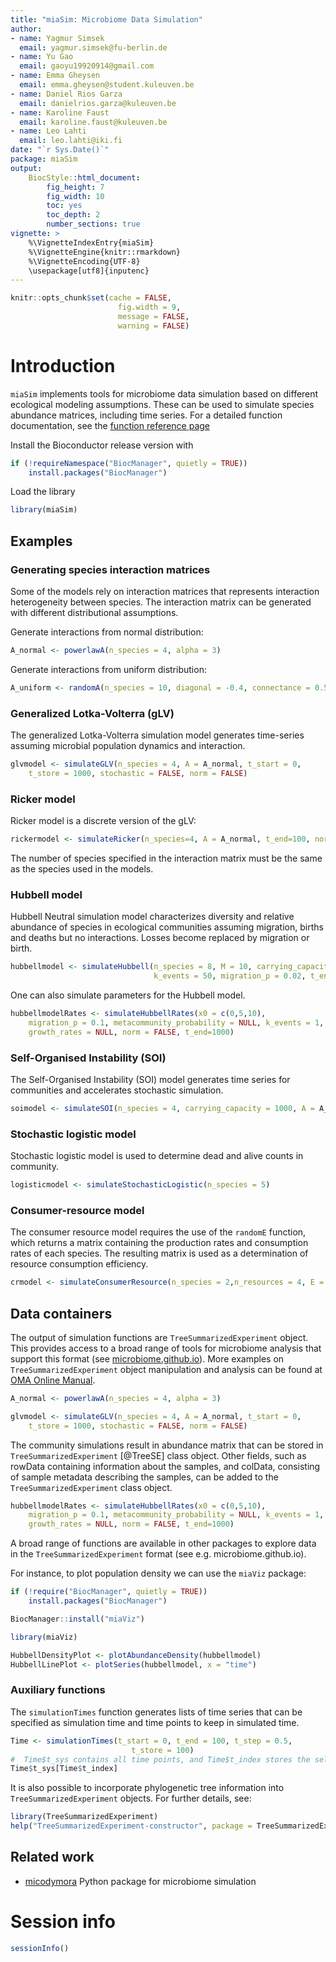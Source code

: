 ```yaml
---
title: "miaSim: Microbiome Data Simulation"
author:
- name: Yagmur Simsek
  email: yagmur.simsek@fu-berlin.de
- name: Yu Gao
  email: gaoyu19920914@gmail.com
- name: Emma Gheysen
  email: emma.gheysen@student.kuleuven.be
- name: Daniel Rios Garza
  email: danielrios.garza@kuleuven.be
- name: Karoline Faust
  email: karoline.faust@kuleuven.be  
- name: Leo Lahti
  email: leo.lahti@iki.fi  
date: "`r Sys.Date()`"
package: miaSim
output: 
    BiocStyle::html_document:
        fig_height: 7
        fig_width: 10
        toc: yes
        toc_depth: 2
        number_sections: true
vignette: >
    %\VignetteIndexEntry{miaSim}
    %\VignetteEngine{knitr::rmarkdown}
    %\VignetteEncoding{UTF-8}
    \usepackage[utf8]{inputenc}
---
```


```r
knitr::opts_chunk$set(cache = FALSE,
                        fig.width = 9,
                        message = FALSE,
                        warning = FALSE)
```

# Introduction

`miaSim` implements tools for microbiome data simulation based on different ecological modeling assumptions. These can be used to simulate species abundance matrices, including time series. For a detailed function documentation, see the [function reference page](https://microbiome.github.io/miaSim/reference/index.html)

Install the Bioconductor release version with

```r
if (!requireNamespace("BiocManager", quietly = TRUE))
    install.packages("BiocManager")
```

Load the library

```r
library(miaSim)
```

## Examples

### Generating species interaction matrices

Some of the models rely on interaction matrices that represents interaction
heterogeneity between species. The interaction matrix can be generated with
different distributional assumptions.

Generate interactions from normal distribution:

```r
A_normal <- powerlawA(n_species = 4, alpha = 3)
```

Generate interactions from uniform distribution:

```r
A_uniform <- randomA(n_species = 10, diagonal = -0.4, connectance = 0.5, interactions = runif(n = 10^2, min = -0.8, max = 0.8))
```

### Generalized Lotka-Volterra (gLV)

The generalized Lotka-Volterra simulation model generates time-series assuming
microbial population dynamics and interaction.

```r
glvmodel <- simulateGLV(n_species = 4, A = A_normal, t_start = 0, 
    t_store = 1000, stochastic = FALSE, norm = FALSE)

```

### Ricker model

Ricker model is a discrete version of the gLV:

```r
rickermodel <- simulateRicker(n_species=4, A = A_normal, t_end=100, norm = FALSE)
```

The number of species specified in the interaction matrix must be the same as the species used in the models.

### Hubbell model

Hubbell Neutral simulation model characterizes diversity and relative abundance of species in ecological communities assuming migration, births and deaths but no interactions. Losses become replaced by migration or birth.

```r
hubbellmodel <- simulateHubbell(n_species = 8, M = 10, carrying_capacity = 1000,
                                k_events = 50, migration_p = 0.02, t_end = 100)
```

One can also simulate parameters for the Hubbell model.

```r
hubbellmodelRates <- simulateHubbellRates(x0 = c(0,5,10),
    migration_p = 0.1, metacommunity_probability = NULL, k_events = 1, 
    growth_rates = NULL, norm = FALSE, t_end=1000)
```

### Self-Organised Instability (SOI)

The Self-Organised Instability (SOI) model generates time series for communities and accelerates stochastic simulation.

```r
soimodel <- simulateSOI(n_species = 4, carrying_capacity = 1000, A = A_normal, k_events=5, x0 = NULL,t_end = 150, norm = TRUE)
```

### Stochastic logistic model

Stochastic logistic model is used to determine dead and alive counts in community.

```r
logisticmodel <- simulateStochasticLogistic(n_species = 5)
```

### Consumer-resource model

The consumer resource model requires the use of the `randomE` function, which returns a matrix containing the production rates and consumption rates of each species. The resulting matrix is used as a determination of resource consumption efficiency.

```r
crmodel <- simulateConsumerResource(n_species = 2,n_resources = 4, E = randomE(n_species = 2, n_resources = 4))

```

## Data containers

The output of simulation functions are `TreeSummarizedExperiment`
object. This provides access to a broad range of
tools for microbiome analysis that support this format (see
[microbiome.github.io](http://microbiome.github.io)). More examples on
`TreeSummarizedExperiment` object manipulation and analysis can be found
at [OMA Online Manual](https://microbiome.github.io/OMA).

```r
A_normal <- powerlawA(n_species = 4, alpha = 3)

glvmodel <- simulateGLV(n_species = 4, A = A_normal, t_start = 0, 
    t_store = 1000, stochastic = FALSE, norm = FALSE)
```

The community simulations result in abundance matrix that can be stored in
`TreeSummarizedExperiment` [@TreeSE]  class object. Other fields, such as rowData 
containing information about the samples, and colData, consisting of sample 
metadata describing the samples, can be added to the `TreeSummarizedExperiment` 
class object. 

```r
hubbellmodelRates <- simulateHubbellRates(x0 = c(0,5,10),
    migration_p = 0.1, metacommunity_probability = NULL, k_events = 1, 
    growth_rates = NULL, norm = FALSE, t_end=1000)

```

A broad range of functions are available in other packages to explore data in the `TreeSummarizedExperiment` format (see e.g. microbiome.github.io).

For instance, to plot population density we can use the `miaViz` package:

```r
if (!require("BiocManager", quietly = TRUE))
    install.packages("BiocManager")

BiocManager::install("miaViz")

```

```r
library(miaViz)

HubbellDensityPlot <- plotAbundanceDensity(hubbellmodel)
HubbellLinePlot <- plotSeries(hubbellmodel, x = "time")
```

### Auxiliary functions

The `simulationTimes` function generates lists of time series that can be specified as simulation time and time points to keep in simulated time.

```r
Time <- simulationTimes(t_start = 0, t_end = 100, t_step = 0.5, 
                           t_store = 100)
#  Time$t_sys contains all time points, and Time$t_index stores the selected index for time points to store. Therefore, Time$t_sys[Time$t_index] returns the selected time points. Note that the tail would be trimmed when the interval between start and end cannot be divided exactly by step length with no remainder.
Time$t_sys[Time$t_index]
```

It is also possible to incorporate phylogenetic tree information into
`TreeSummarizedExperiment` objects. For further details, see:

```r
library(TreeSummarizedExperiment)
help("TreeSummarizedExperiment-constructor", package = TreeSummarizedExperiment)
```

## Related work

-   [micodymora](https://github.com/OSS-Lab/micodymora) Python package for microbiome simulation

# Session info

```r
sessionInfo()
```
